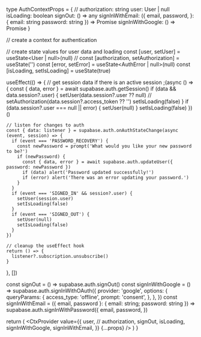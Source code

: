 

type AuthContextProps = {
  // authorization: string
  user: User | null
  isLoading: boolean
  signOut: () => any
  signInWithEmail: ({
    email,
    password,
  }: {
    email: string
    password: string
  }) => Promise<AuthResponse>
  signInWithGoogle: () => Promise<OAuthResponse>
}

// create a context for authentication

  // create state values for user data and loading
  const [user, setUser] = useState<User | null>(null)
  // const [authorization, setAuthorization] = useState('')
  const [error, setError] = useState<AuthError | null>(null)
  const [isLoading, setIsLoading] = useState(true)

  useEffect(() => {
    // get session data if there is an active session
    ;(async () => {
      const { data, error } = await supabase.auth.getSession()
      if (data && data.session?.user) {
        setUser(data.session?.user ?? null)
        // setAuthorization(data.session?.access_token ?? '')
        setIsLoading(false)
      }
      if (data.session?.user === null || error) {
        setUser(null)
      }
      setIsLoading(false)
    })()

    // listen for changes to auth
    const { data: listener } = supabase.auth.onAuthStateChange(async (event, session) => {
      if (event === 'PASSWORD_RECOVERY') {
        const newPassword = prompt('What would you like your new password to be?')
        if (newPassword) {
          const { data, error } = await supabase.auth.updateUser({ password: newPassword })
          if (data) alert('Password updated successfully!')
          if (error) alert('There was an error updating your password.')
        }
      }
      if (event === 'SIGNED_IN' && session?.user) {
        setUser(session.user)
        setIsLoading(false)
      }
      if (event === 'SIGNED_OUT') {
        setUser(null)
        setIsLoading(false)
      }
    })

    // cleanup the useEffect hook
    return () => {
      listener?.subscription.unsubscribe()
    }
  }, [])

  const signOut = () => supabase.auth.signOut()
  const signInWithGoogle = () =>
    supabase.auth.signInWithOAuth({
      provider: 'google',
      options: {
        queryParams: {
          access_type: 'offline',
          prompt: 'consent',
        },
      },
    })
  const signInWithEmail = ({ email, password }: { email: string; password: string }) =>
    supabase.auth.signInWithPassword({
      email,
      password,
    })

  return (
    <CtxProvider
      value={{
        user,
        // authorization,
        signOut,
        isLoading,
        signInWithGoogle,
        signInWithEmail,
      }}
      {...props}
    />
  )
}
